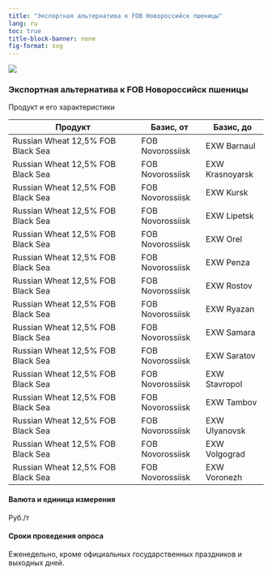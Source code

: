 ```yaml
---
title: "Экспортная альтернатива к FOB Новороссийск пшеницы"
lang: ru
toc: true
title-block-banner: none
fig-format: svg
---
```


![](../images/icon-wheat.svg)

### Экспортная альтернатива к FOB Новороссийск пшеницы

Продукт и его характеристики

| Продукт                           | Базис, от        | Базис, до       |
|-----------------------------------|------------------|-----------------|
| Russian Wheat 12,5% FOB Black Sea | FOB Novorossiisk | EXW Barnaul     |
| Russian Wheat 12,5% FOB Black Sea | FOB Novorossiisk | EXW Krasnoyarsk |
| Russian Wheat 12,5% FOB Black Sea | FOB Novorossiisk | EXW Kursk       |
| Russian Wheat 12,5% FOB Black Sea | FOB Novorossiisk | EXW Lipetsk     |
| Russian Wheat 12,5% FOB Black Sea | FOB Novorossiisk | EXW Orel        |
| Russian Wheat 12,5% FOB Black Sea | FOB Novorossiisk | EXW Penza       |
| Russian Wheat 12,5% FOB Black Sea | FOB Novorossiisk | EXW Rostov      |
| Russian Wheat 12,5% FOB Black Sea | FOB Novorossiisk | EXW Ryazan      |
| Russian Wheat 12,5% FOB Black Sea | FOB Novorossiisk | EXW Samara      |
| Russian Wheat 12,5% FOB Black Sea | FOB Novorossiisk | EXW Saratov     |
| Russian Wheat 12,5% FOB Black Sea | FOB Novorossiisk | EXW Stavropol   |
| Russian Wheat 12,5% FOB Black Sea | FOB Novorossiisk | EXW Tambov      |
| Russian Wheat 12,5% FOB Black Sea | FOB Novorossiisk | EXW Ulyanovsk   |
| Russian Wheat 12,5% FOB Black Sea | FOB Novorossiisk | EXW Volgograd   |
| Russian Wheat 12,5% FOB Black Sea | FOB Novorossiisk | EXW Voronezh    |

#### Валюта и единица измерения

Руб./т

#### Сроки проведения опроса

Еженедельно, кроме официальных государственных праздников и выходных дней.
